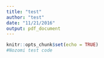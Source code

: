 ```yaml
---
title: "test"
author: "test"
date: "11/21/2016"
output: pdf_document
---
```


```r
knitr::opts_chunk$set(echo = TRUE)
#Nozomi test code
```
